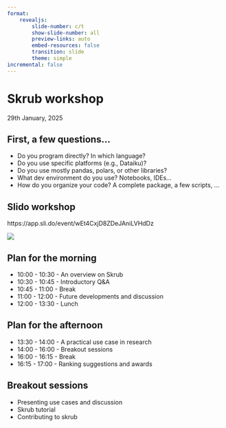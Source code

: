 ```yaml
---
format: 
    revealjs:
        slide-number: c/t
        show-slide-number: all
        preview-links: auto
        embed-resources: false
        transition: slide
        theme: simple
incremental: false
---
```

# Skrub workshop
29th January, 2025

## First, a few questions... {.smaller}
- Do you program directly? In which language?
- Do you use specific platforms (e.g., Dataiku)?
- Do you use mostly pandas, polars, or other libraries?
- What dev environment do you use? Notebooks, IDEs...
- How do you organize your code? A complete package, a few scripts, ...

## Slido workshop
https://app.sli.do/event/wEt4CxjD8ZDeJAniLVHdDz

![](images/qr-code-slido.png)

## Plan for the morning {.smaller} 
- 10:00 - 10:30 - An overview on Skrub
- 10:30 - 10:45 - Introductory Q&A
- 10:45 - 11:00 - Break
- 11:00 - 12:00 - Future developments and discussion
- 12:00 - 13:30 - Lunch

## Plan for the afternoon {.smaller}
- 13:30 - 14:00 - A practical use case in research
- 14:00 - 16:00 - Breakout sessions
- 16:00 - 16:15 - Break
- 16:15 - 17:00 - Ranking suggestions and awards

## Breakout sessions
- Presenting use cases and discussion
- Skrub tutorial
- Contributing to skrub